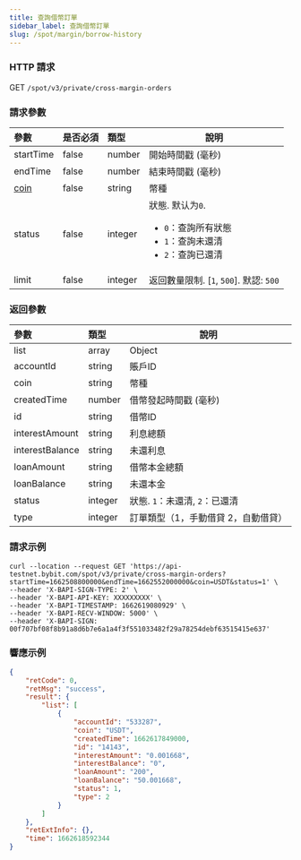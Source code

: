 ```yaml
---
title: 查詢借幣訂單
sidebar_label: 查詢借幣訂單
slug: /spot/margin/borrow-history
---
```



### HTTP 請求
GET <code>/spot/v3/private/cross-margin-orders</code>

### 請求參數
| 參數 | 是否必須 | 類型 | 說明|
|:----- |:-------|:-----|------ |
|startTime|false|number |開始時間戳 (毫秒)|
|endTime|false|number |結束時間戳 (毫秒)|
|[coin](../enum#currencycoin)|false|string|幣種|
|status|false|integer|狀態. 默认为<code>0</code>. <ul><li><code>0</code>：查詢所有狀態</li><li><code>1</code>：查詢未還清</li><li><code>2</code>：查詢已還清</li></ul>|
|limit|false|integer|返回數量限制. [`1`, `500`]. 默認: `500` |

### 返回參數
| 參數 | 類型 | 說明|
|:----- |:-----|----- |
|list|array|Object|
|accountId|string|賬戶ID|
|coin|string|幣種|
|createdTime|number |借幣發起時間戳 (毫秒)|
|id|string |借幣ID|
|interestAmount|string|利息總額|
|interestBalance|string|未還利息|
|loanAmount|string|借幣本金總額|
|loanBalance|string|未還本金|
|status|integer |狀態. <code>1</code>：未還清, <code>2</code>：已還清|
|type|integer |訂單類型（1，手動借貸 2，自動借貸）|

### 請求示例

```http
curl --location --request GET 'https://api-testnet.bybit.com/spot/v3/private/cross-margin-orders?startTime=1662508800000&endTime=1662552000000&coin=USDT&status=1' \
--header 'X-BAPI-SIGN-TYPE: 2' \
--header 'X-BAPI-API-KEY: XXXXXXXXX' \
--header 'X-BAPI-TIMESTAMP: 1662619080929' \
--header 'X-BAPI-RECV-WINDOW: 5000' \
--header 'X-BAPI-SIGN: 00f707bf08f8b91a8d6b7e6a1a4f3f551033482f29a78254debf63515415e637'
```

### 響應示例

```json
{
    "retCode": 0,
    "retMsg": "success",
    "result": {
        "list": [
            {
                "accountId": "533287",
                "coin": "USDT",
                "createdTime": 1662617849000,
                "id": "14143",
                "interestAmount": "0.001668",
                "interestBalance": "0",
                "loanAmount": "200",
                "loanBalance": "50.001668",
                "status": 1,
                "type": 2
            }
        ]
    },
    "retExtInfo": {},
    "time": 1662618592344
}
```

